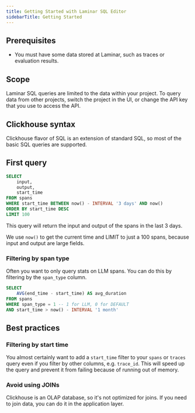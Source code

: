 ```yaml
---
title: Getting Started with Laminar SQL Editor
sidebarTitle: Getting Started
---
```


## Prerequisites

- You must have some data stored at Laminar, such as traces or evaluation results.

## Scope

Laminar SQL queries are limited to the data within your project. To query data from other projects, switch the project in the UI, or change the API key that you use to access the API.

## Clickhouse syntax

Clickhouse flavor of SQL is an extension of standard SQL, so most of the basic SQL queries are supported.

## First query

```sql
SELECT
    input,
    output,
    start_time
FROM spans
WHERE start_time BETWEEN now() - INTERVAL '3 days' AND now()
ORDER BY start_time DESC
LIMIT 100
```

This query will return the input and output of the spans in the last 3 days.

We use `now()` to get the current time and LIMIT to just a 100 spans, because input and output are large fields.

### Filtering by span type

Often you want to only query stats on LLM spans. You can do this by filtering by the `span_type` column.

```sql
SELECT
    AVG(end_time - start_time) AS avg_duration
FROM spans
WHERE span_type = 1 -- 1 for LLM, 0 for DEFAULT
AND start_time > now() - INTERVAL '1 month'
```

## Best practices

### Filtering by start time

You almost certainly want to add a `start_time` filter to your `spans` or `traces` query even if you filter by other columns, e.g. `trace_id`.
This will speed up the query and prevent it from failing because of running out of memory.

### Avoid using JOINs

Clickhouse is an OLAP database, so it's not optimized for joins. If you need to join data, you can do it in the application layer.
